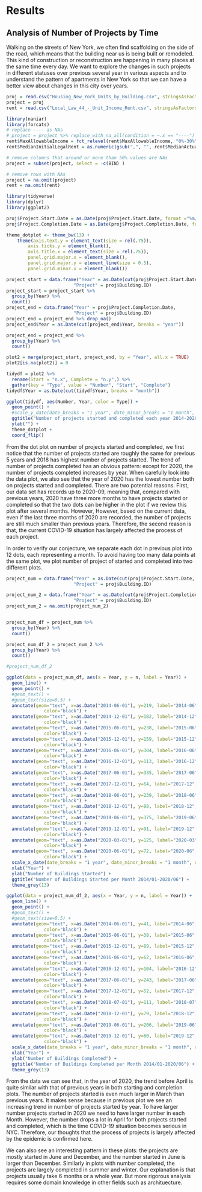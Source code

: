 # Results

## Analysis of Number of Projects by Time

Walking on the streets of New York, we often find scaffolding on the side of the road, which means that the building near us is being built or remodeled. This kind of construction or reconstruction are happening in many places at the same time every day. We want to explore the changes in such projects in different statuses over previous several year in various aspects and to understand the pattern of apartments in New York so that we can have a better view about changes in this city over years.

```r
proj = read.csv("Housing_New_York_Units_by_Building.csv", stringsAsFactors = TRUE, na.strings=c("----", "","NA"))
project = proj
rent = read.csv("Local_Law_44_-_Unit_Income_Rent.csv", stringsAsFactors = TRUE, na.strings=c(" ", "","NA"))
```

```r
library(naniar)
library(forcats)
# replace ---- as NAs
# project = project %>% replace_with_na_all(condition = ~.x == "----")
rent$MaxAllowableIncome = fct_relevel(rent$MaxAllowableIncome, "0%-30%", "31%-40%", "41%-50%", "51%-60%", "61%-65%", "66%-70%", "71%-80%", "81%-90%", "91%-100%")
rent$MedianInitialLegalRent = as.numeric(gsub(",", "", rent$MedianActualRent))
```

```r
# remove columns that around or more than 50% values are NAs
project = subset(project, select = -c(BIN) )

# remove rows with NAs
project = na.omit(project)
rent = na.omit(rent)
```

```r
library(tidyverse)
library(dplyr)
library(ggplot2)

proj$Project.Start.Date = as.Date(proj$Project.Start.Date, format ="%m/%d/%Y")
proj$Project.Completion.Date = as.Date(proj$Project.Completion.Date, format ="%m/%d/%Y")

theme_dotplot <- theme_bw(13) +
    theme(axis.text.y = element_text(size = rel(.75)),
        axis.ticks.y = element_blank(),
        axis.title.x = element_text(size = rel(.75)),
        panel.grid.major.x = element_blank(),
        panel.grid.major.y = element_line(size = 0.5),
        panel.grid.minor.x = element_blank())

project_start = data.frame("Year" = as.Date(cut(proj$Project.Start.Date, breaks = "year")), 
                         "Project" = proj$Building.ID)
project_start = project_start %>%
  group_by(Year) %>%
  count()
project_end = data.frame("Year" = proj$Project.Completion.Date, 
                         "Project" = proj$Building.ID)
project_end = project_end %>% drop_na()
project_end$Year = as.Date(cut(project_end$Year, breaks = "year"))

project_end = project_end %>%
  group_by(Year) %>%
  count()

plot2 = merge(project_start, project_end, by = "Year", all.x = TRUE)
plot2[is.na(plot2)] = 0

tidydf = plot2 %>%
  rename(Start = "n.x", Complete = "n.y",) %>%
  gather(key = "Type", value = "Number", "Start", "Complete")
tidydf$Year = as.Date(cut(tidydf$Year, breaks = "month"))

ggplot(tidydf, aes(Number, Year, color = Type)) +
  geom_point() + 
  #scale_y_date(date_breaks = "1 year", date_minor_breaks = "1 month", date_labels = "%Y") +
  ggtitle("Number of projects started and completed each year 2014-2020") + 
  ylab("") +
  theme_dotplot +
  coord_flip()
```

From the dot plot on number of projects started and completed, we first notice that the number of projects started are roughly the same for previous 5 years and 2018 has highest number of projects started. The trend of number of projects completed has an obvious pattern: except for 2020, the number of projects completed increases by year. When carefully look into the data plot, we also see that the year of 2020 has the lowest number both on projects started and completed. There are two potential reasons. First, our data set has records up to 2020-09, meaning that, compared with previous years, 2020 have three more months to have projects started or completed so that the two dots can be higher in the plot if we review this plot after several months. However, However, based on the current data, even if the last three months of 2020 are recorded, the number of projects are still much smaller than previous years. Therefore, the second reason is that, the current COVID-19 situation has largely affected the process of each project.

In order to verify our conjecture, we separate each dot in previous plot into 12 dots, each representing a month. To avoid having too many data points at the same plot, we plot number of project of started and completed into two different plots.



```r
project_num = data.frame("Year" = as.Date(cut(proj$Project.Start.Date, breaks = "month")), 
                         "Project" = proj$Building.ID)

project_num_2 = data.frame("Year" = as.Date(cut(proj$Project.Completion.Date, breaks = "month")), 
                         "Project" = proj$Building.ID)
project_num_2 = na.omit(project_num_2) 


project_num_df = project_num %>%
  group_by(Year) %>%
  count()

project_num_df_2 = project_num_2 %>%
  group_by(Year) %>%
  count()

#project_num_df_2

ggplot(data = project_num_df, aes(x = Year, y = n, label = Year)) + 
  geom_line() +
  geom_point() +
  #geom_text() +
  #geom_text(size=0.5) + 
  annotate(geom="text", x=as.Date("2014-06-01"), y=219, label="2014-06",
              color="black") +
  annotate(geom="text", x=as.Date("2014-12-01"), y=182, label="2014-12",
              color="black") +
  annotate(geom="text", x=as.Date("2015-06-01"), y=238, label="2015-06",
              color="black") +
  annotate(geom="text", x=as.Date("2015-12-01"), y=159, label="2015-12",
              color="black") +
  annotate(geom="text", x=as.Date("2016-06-01"), y=304, label="2016-06",
              color="black") +
  annotate(geom="text", x=as.Date("2016-12-01"), y=113, label="2016-12",
              color="black") +
  annotate(geom="text", x=as.Date("2017-06-01"), y=335, label="2017-06",
              color="black") +
  annotate(geom="text", x=as.Date("2017-12-01"), y=64, label="2017-12",
              color="black") +
  annotate(geom="text", x=as.Date("2018-06-01"), y=239, label="2018-06",
              color="black") +
  annotate(geom="text", x=as.Date("2018-12-01"), y=88, label="2018-12",
              color="black") +
  annotate(geom="text", x=as.Date("2019-06-01"), y=375, label="2019-06",
              color="black") +
  annotate(geom="text", x=as.Date("2019-12-01"), y=91, label="2019-12",
              color="black") +
  annotate(geom="text", x=as.Date("2020-03-01"), y=125, label="2020-03",
              color="black") +
  annotate(geom="text", x=as.Date("2020-06-01"), y=72, label="2020-06",
              color="black") +
  scale_x_date(date_breaks = "1 year", date_minor_breaks = "1 month", date_labels = "%Y") +
  xlab("Year") +
  ylab("Number of Buildings Started") +
  ggtitle("Number of Buildings Started per Month 2014/01-2020/06") +
  theme_grey(13)

ggplot(data = project_num_df_2, aes(x = Year, y = n, label = Year)) + 
  geom_line() +
  geom_point() +
  #geom_text() +
  #geom_text(size=0.5) + 
  annotate(geom="text", x=as.Date("2014-06-01"), y=41, label="2014-06",
              color="black") +
  annotate(geom="text", x=as.Date("2015-06-01"), y=38, label="2015-06",
              color="black") +
  annotate(geom="text", x=as.Date("2015-12-01"), y=89, label="2015-12",
              color="black") +
  annotate(geom="text", x=as.Date("2016-06-01"), y=62, label="2016-06",
              color="black") +
  annotate(geom="text", x=as.Date("2016-12-01"), y=104, label="2016-12",
              color="black") +
  annotate(geom="text", x=as.Date("2017-06-01"), y=243, label="2017-06",
              color="black") +
  annotate(geom="text", x=as.Date("2017-12-01"), y=52, label="2017-12",
              color="black") +
  annotate(geom="text", x=as.Date("2018-07-01"), y=111, label="2018-07",
              color="black") +
  annotate(geom="text", x=as.Date("2018-12-01"), y=79, label="2018-12",
              color="black") +
  annotate(geom="text", x=as.Date("2019-06-01"), y=206, label="2019-06",
              color="black") +
  annotate(geom="text", x=as.Date("2019-12-01"), y=60, label="2019-12",
              color="black") +
  scale_x_date(date_breaks = "1 year", date_minor_breaks = "1 month", date_labels = "%Y") +
  xlab("Year") +
  ylab("Number of Buildings Completed") +
  ggtitle("Number of Buildings Completed per Month 2014/01-2020/06") +
  theme_grey(13)
```

From the data we can see that, in the year of 2020, the trend before April is quite similar with that of previous years in both starting and completion plots. The number of projects started is even much larger in March than previous years. It makes sense because in previous plot we see an increasing trend in number of projects started by year. To have larger number projects started in 2020 we need to have larger number in each Month. However, the number drops a lot in April for both projects started and completed, which is the time COVID-19 situation becomes serious in NYC. Therefore, our thoughts that the process of projects is largely affected by the epidemic is confirmed here.

We can also see an interesting pattern in these plots: the projects are mostly started in June and December, and the number started in June is larger than December. Similarly in plots with number completed, the projects are largely completed in summer and winter. Our explanation is that projects usually take 6 months or a whole year. But more rigorous analysis requires some domain knowledge in other fields such as archituecture.


